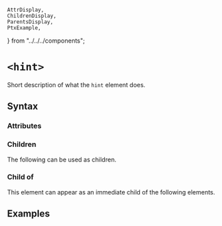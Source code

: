     AttrDisplay,
    ChildrenDisplay,
    ParentsDisplay,
    PtxExample,
} from "../../../components";

# `<hint>`

Short description of what the `hint` element does.

## Syntax

### Attributes

<AttrDisplay name="hint" />

### Children

The following can be used as children.

<ChildrenDisplay name="hint" />

### Child of

This element can appear as an immediate child of the following elements.

<ParentsDisplay name="hint" />

## Examples

    